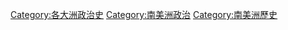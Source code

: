 [[Category:各大洲政治史|Category:各大洲政治史]]
[[Category:南美洲政治|Category:南美洲政治]]
[[Category:南美洲歷史|Category:南美洲歷史]]